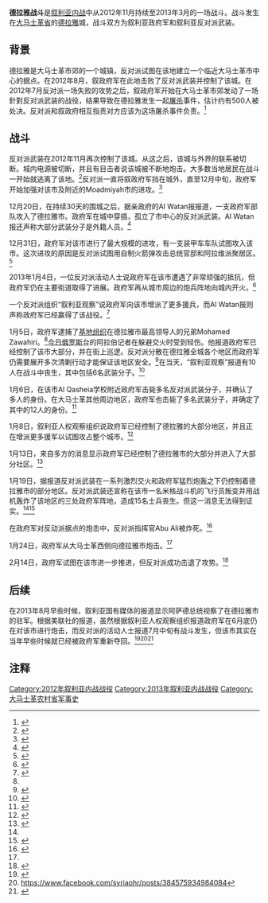 {{infobox military conflict
|conflict    = 德拉雅戰鬥
|partof      = [[第三次大马士革农村省攻势|第三次大马士革农村省攻势]]
|image       =
|caption     =
|date        = 2012年11月15日－？
|place       = [[敘利亞|敘利亞]][[德拉雅|德拉雅]]
|coordinates =
|map_type    =
|map_relief  =
|latitude    =
|longitude   =
|map_size    =
|map_marksize =
|map_caption =
|map_label   =
|dot_x =  |dot_y =
|pushpin_map            = Syria
|pushpin_label_position =bottom
|pushpin_mapsize        =250
|pushpin_map_caption    =在敘利亞的位置
<!-- Location ------------------>
|coordinates_region     = SY
|territory   =
|result      = 反對派勝利
* 自由敘利亞軍在11月中旬時控制該城
* 政府军夺取该市大部分地区
*城内有持续交火和炮击
|status      =
|combatants_header =
|combatant1  = {{flagicon|Syria|23px}} [[敘利亞|敘利亞政府]]
* [[敘利亞武裝部隊|敘利亞武裝部隊]]
* [[真主黨|真主黨]]
|combatant2  ={{flagicon|Syria|1932|23px}} [[敘利亞反對派和革命力量全國聯盟|敘利亞全國聯盟]]
* [[自由敘利亞軍|自由敘利亞軍]]
[[File:Flag_of_Jihad.svg|22x20px]] [[聖戰者|聖戰者]]
* [[自由沙姆人伊斯蘭運動|自由沙姆人伊斯蘭運動]]<ref name=Champrass>{{cite news |title=BBC Arabic: Groups affiliated to al-Qaeda carry out acts of terror |url=http://www.champress.net/index.php?q=en/Article/view/7707 |publisher=Champress |date=2012-09-18 |accessdate=2012-09-21 |archive-url=https://web.archive.org/web/20121031141443/http://www.champress.net/index.php?q=en%2FArticle%2Fview%2F7707 |archive-date=2012-10-31 |dead-url=yes }}</ref>
* [[努斯拉陣線|努斯拉陣線]]<ref>{{cite news |title=Rebels fighting against al-Assad rule fragmented, disorganized in Syria |url=http://www.hurriyetdailynews.com/images/Documents/F199BC38846F4E72B083A4222B568E7F.pdf |last=Yezdani |first=İpek |newspaper=Hürriyet Daily News |date=2013-09-02 |accessdate=2013-09-22 |archive-date=2017-10-09 |archive-url=https://web.archive.org/web/20171009172157/http://www.hurriyetdailynews.com/images/Documents/F199BC38846F4E72B083A4222B568E7F.pdf |dead-url=no }}</ref>
|commander1  =[[巴沙爾·阿薩德|巴沙爾·阿薩德]]<br/>[[馬希爾·阿薩德|馬希爾·阿薩德]]
|commander2  =Mohamed Zawahiri<ref name="mirror.co.uk">{{Cite web |url=http://www.mirror.co.uk/news/world-news/al-qaeda-chief-ayman-zawahiris-younger-1519162 |title=存档副本 |accessdate=2013-04-26 |archive-date=2013-01-07 |archive-url=https://web.archive.org/web/20130107053218/http://www.mirror.co.uk/news/world-news/al-qaeda-chief-ayman-zawahiris-younger-1519162 |dead-url=no }}</ref><br>Islam Aloush<br>Abu Ali{{KIA}}<ref name="liberation.fr">{{Cite web |url=http://www.liberation.fr/depeches/2013/01/19/syrie-33-morts-dans-des-combats-a-la-frontiere-turque_875273 |title=存档副本 |accessdate=2013-04-26 |archive-date=2013-02-17 |archive-url=https://archive.is/20130217131625/http://www.liberation.fr/depeches/2013/01/19/syrie-33-morts-dans-des-combats-a-la-frontiere-turque_875273 |dead-url=no }}</ref>
|units1      = 第四師
* 第42裝甲旅
<br/>[[敘利亞共和國衛隊|敘利亞共和國衛隊]]
*第103旅
*第104旅 
*第106旅 
|units2      = 達拉雅烈士營<br/>Afhad al-Rassoul旅
|strength1   = 10,000名
|strength2   = 估計剩餘約1,000名（2013年）<ref>{{Cite web |url=http://edition.cnn.com/2013/01/05/world/meast/syria-civil-war/ |title=存档副本 |accessdate=2013-04-26 |archive-date=2019-04-11 |archive-url=https://web.archive.org/web/20190411215114/https://edition.cnn.com/2013/01/05/world/meast/syria-civil-war/ |dead-url=no }}</ref>
|casualties1 = 
|casualties2 = 
|casualties3 = 4,000名以上戰鬥人員與平民喪生<ref name="itv.com">{{Cite web |url=http://www.itv.com/news/2013-01-19/damascus-loses-inhabitants-at-alarming-rate/ |title=Damascus suburb pounded to dust in deadly battle |accessdate=2013-04-26 |archive-date=2017-10-19 |archive-url=https://web.archive.org/web/20171019065136/http://www.itv.com/news/2013-01-19/damascus-loses-inhabitants-at-alarming-rate/ |dead-url=no }}</ref>
|notes       =
|campaignbox =
}}
'''德拉雅战斗'''是[[叙利亚内战|叙利亚内战]]中从2012年11月持续至2013年3月的一场战斗。战斗发生在[[大马士革省|大马士革省]]的[[德拉雅|德拉雅]]城，战斗双方为叙利亚政府军和叙利亚反对派武装。

== 背景 ==

德拉雅是大马士革市郊的一个城镇，反对派试图在该地建立一个临近大马士革市中心的据点。在2012年8月，叙政府军在此地击败了反对派武装并控制了该城。在2012年7月反对派一场失败的攻势之后，叙政府军开始在大马士革市郊发动了一场針對反对派武装的战役，结果导致在德拉雅发生一起[[德拉雅大屠杀|屠杀]]事件，估计约有500人被处决。反对派和叙政府相互指责对方应该为这场屠杀事件负责。<ref>{{cite news|author=Janine di Giovanni|url=http://www.guardian.co.uk/world/2012/sep/07/syria-daraya-massacre-ghost-town|title=Syria crisis: Daraya massacre leaves a ghost town still counting its dead|publisher=Guardian|date=7 September 2012|accessdate=2013-05-20|archive-date=2013-07-25|archive-url=https://web.archive.org/web/20130725044731/http://www.guardian.co.uk/world/2012/sep/07/syria-daraya-massacre-ghost-town}}</ref>

== 战斗 ==

反对派武装在2012年11月再次控制了该城。从这之后，该城与外界的联系被切断。城内电源被切断，并且有目击者说该城被不断地炮击。大多数当地居民在战斗一开始就逃离了该地。<ref>{{cite news |url=http://thepeninsulaqatar.com/middle-east/218228-top-syria-rebel-commander-killed-in-battle.html |title=Top Syria rebel commander killed in battle |publisher=The Peninsula Qatar |date=2012-12-16 |accessdate=2013-05-20 |deadurl=yes |archiveurl=https://archive.is/20130216225451/http://thepeninsulaqatar.com/middle-east/218228-top-syria-rebel-commander-killed-in-battle.html |archivedate=2013-02-16 }}</ref>反对派一直将叙政府军挡在城外，直至12月中旬，政府军开始加强对该市及附近的Moadmiyah市的进攻。<ref>{{cite news |url=http://www.google.com/hostednews/afp/article/ALeqM5hDqO03OCEny0lOkiaTdk2MAmj58A?docId=CNG.b2afd029d78665b2a372d7215c7a1646.401 |title=Syria troops press assault southwest of Damascus |publisher=Google News |agency=Agence France-Presse |date=2012-12-15 |accessdate=2013-05-20 |archive-date=2013-01-18 |archive-url=https://web.archive.org/web/20130118143538/http://www.google.com/hostednews/afp/article/ALeqM5hDqO03OCEny0lOkiaTdk2MAmj58A?docId=CNG.b2afd029d78665b2a372d7215c7a1646.401 }}</ref>

12月20日，在持续30天的围城之后，据亲政府的Al Watan报报道，一支政府军部队攻入了德拉雅市。政府军在城中穿插，孤立了市中心的反对派武装。Al Watan报还声称大部分武装分子是外籍人员。<ref>{{cite news |url=http://www.islamicinvitationturkey.com/2012/12/20/syrian-forces-advance-in-daraya-local-newspaper/ |title=Syrian forces advance in Daraya – local newspaper |publisher=Islamicinvitationturkey.com |date=2012-12-20 |accessdate=2013-05-20 |archive-url=https://web.archive.org/web/20130917020017/http://www.islamicinvitationturkey.com/2012/12/20/syrian-forces-advance-in-daraya-local-newspaper/ |archive-date=2013-09-17 |dead-url=yes }}</ref>

12月31日，政府军对该市进行了最大规模的进攻，有一支装甲车车队试图攻入该市。这次进攻的原因是反对派试图用自制火箭弹攻击总统官邸和阿拉维派聚居区。<ref>{{cite news |agency=Reuters |url=http://www.jpost.com/MiddleEast/Article.aspx?id=297908 |title=Assad's forces push to retake Damascus suburb |publisher=JPost |date=2012-12-31 |accessdate=2013-05-20 |archive-date=2013-01-14 |archive-url=https://web.archive.org/web/20130114090228/http://www.jpost.com/MiddleEast/Article.aspx?id=297908 |dead-url=no }}</ref>

2013年1月4日，一位反对派活动人士说政府军在该市遭遇了非常顽强的抵抗，但政府军仍在主要街道取得了进展。政府军再从城市周边的炮兵阵地向城内开火。<ref>{{cite news|url=http://news.channelone.com/ap/international/Syrian-warplanes-bomb-suburbs-of-the-capital-57785378-fm|title=Syrian warplanes bomb suburbs of the capital|work=Channel One News|date=2013-01-04|accessdate=2013-05-20|deadurl=yes|archiveurl=https://archive.is/20130215172202/http://news.channelone.com/ap/international/Syrian-warplanes-bomb-suburbs-of-the-capital-57785378-fm|archivedate=2013-02-15}}</ref>

一个反对派组织“叙利亚观察”说政府军向该市增派了更多援兵，而Al Watan报则声称政府军已经赢得了该战役。<ref>{{cite news|url=http://www.naharnet.com/stories/en/67059-syria-jets-troops-wage-offensive-on-rebels-near-damascus|title=Syria Jets, Troops Wage Offensive on Rebels near Damascus|publisher=Naharnet|date=2013-01-04|accessdate=2013-05-20|archive-date=2019-08-20|archive-url=https://web.archive.org/web/20190820191719/http://www.naharnet.com/stories/en/67059-syria-jets-troops-wage-offensive-on-rebels-near-damascus|dead-url=no}}</ref>

1月5日，政府军逮捕了[[基地组织|基地组织]]在德拉雅市最高领导人的兄弟Mohamed Zawahiri。<ref name="mirror.co.uk"/>[[今日俄罗斯|今日俄罗斯]]台的阿拉伯记者在躲避交火时受到轻伤。他报道政府军已经控制了该市大部分，并在街上巡逻。反对派分散在德拉雅全城各个地区而政府军仍需要展开多次清剿行动才能保证该地区安全。<ref>{{cite web |url=http://www.youtube.com/watch?v=0myNSg9vVfk |title=From 'Syrian Battlefield' : "Injured" Reporter Reports On Syrian Army Operation |publisher=YouTube |date=2013-01-05 |accessdate=2013-05-20 |archive-date=2020-11-17 |archive-url=https://web.archive.org/web/20201117031934/https://www.youtube.com/watch?v=0myNSg9vVfk }}</ref>在当天，“叙利亚观察”报道有10人在战斗中丧生，其中包括6名武装分子。<ref>{{cite news |agency=Associated Press |url=http://www.breitbart.com/system/wire/DA3K61L80 |title=Report: Syrian journalist dies of wounds |publisher=Breitbart |date=2013-01-05 |accessdate=2013-05-20 |deadurl=yes |archiveurl=https://web.archive.org/web/20140223015814/http://www.breitbart.com/system/wire/DA3K61L80 |archivedate=2014-02-23 }}</ref>

1月6日，在该市Al Qasheia学校附近政府军击毙多名反对派武装分子，并确认了多人的身份。在大马士革其他周边地区，政府军也击毙了多名武装分子，并确定了其中的12人的身份。<ref>{{cite web |url=http://www.sana-syria.com/eng/337/2013/01/06/460576.htm |title=存档副本 |accessdate=2013-01-26 |deadurl=yes |archiveurl=https://web.archive.org/web/20130327105300/http://www.sana-syria.com/eng/337/2013/01/06/460576.htm |archivedate=2013-03-27 }}</ref>

1月8日，叙利亚人权观察组织说政府军已经控制了德拉雅的大部分地区，并且正在增派更多援军以试图攻占整个城市。<ref>{{cite web |url=https://www.facebook.com/syriaohr?ref=stream |title=Syrian Observatory for Human Rights |publisher=Facebook |date= |accessdate=2013-05-20 |archive-date=2012-07-18 |archive-url=https://web.archive.org/web/20120718193240/http://www.facebook.com/syriaohr?ref=stream }}</ref>

1月13日，来自多方的消息显示政府军已经控制了德拉雅市的大部分并进入了大部分社区。<ref name="Abcnews.go.com">{{cite news |url=http://abcnews.go.com/m/story?id=18190533&sid=76 |title=Official: Syrian Troops Capture Much of Daraya |publisher=Abcnews.go.com |date= |accessdate=2013-05-20 |archive-date=2013-10-04 |archive-url=https://web.archive.org/web/20131004214610/http://abcnews.go.com/m/story?id=18190533&sid=76 |dead-url=no }}</ref>

1月19日，据报道反对派武装在一系列激烈交火和政府军猛烈炮轰之下仍控制着德拉雅市的部分地区。反对派武装还宣称在该市一名米格战斗机的飞行员叛变并用战机轰炸了该地区的三处政府军阵地，造成15名士兵丧生。但这一消息无法得到证实。<ref name="itv.com"/><ref name="Syria Live Blog">{{cite web|url=http://blogs.aljazeera.com/liveblog/topic/syria-153|title=Syria Live Blog|work=Al Jazeera Blogs|accessdate=2014-10-25|archive-date=2016-03-04|archive-url=https://web.archive.org/web/20160304071334/http://blogs.aljazeera.com/liveblog/topic/Syria-153|dead-url=no}}</ref>

在政府军对反动派据点的炮击中，反对派指挥官Abu Ali被炸死。<ref name="#1">{{cite web |url=http://news.yahoo.com/france-sees-no-sign-syrias-assad-toppled-soon-155606330.html |title=存档副本 |accessdate=2014-02-16  |deadurl=yes |archiveurl=https://web.archive.org/web/20130127005156/http://news.yahoo.com/france-sees-no-sign-syrias-assad-toppled-soon-155606330.html |archivedate=2013-01-27 }}</ref>

1月24日，政府军从大马士革西侧向德拉雅市炮击。<ref name="#1"/>

2月14日，政府军试图在该市进一步推进，但反对派成功击退了攻势。<ref>{{cite news |url=http://articles.latimes.com/2013/feb/13/world/la-fg-syria-aleppo-20130214 |title=Syria rebels battle for airports in Aleppo region |publisher=Los Angeles Times |date=2013-02-13 |accessdate=2013-05-20 |archive-date=2013-06-12 |archive-url=https://web.archive.org/web/20130612005515/http://articles.latimes.com/2013/feb/13/world/la-fg-syria-aleppo-20130214 |dead-url=no }}</ref>

== 后续 ==

在2013年8月早些时候，叙利亚国有媒体的报道显示阿萨德总统视察了在德拉雅市的驻军。根据美联社的报道，虽然根据叙利亚人权观察组织报道政府军在6月底仍在对该市进行炮击，而反对派的活动人士报道7月中旬有战斗发生，但该市其实在当年早些时候就已经被政府军重新夺回。<ref>{{Cite web |url=http://www.heraldtribune.com/article/20130801/API/1308010601?tc=ar |title=Syrian TV: Assad visits troops in Damascus suburb |accessdate=2014-02-16 |archive-date=2014-12-17 |archive-url=https://web.archive.org/web/20141217081650/http://www.heraldtribune.com/article/20130801/API/1308010601?tc=ar |dead-url=no }}</ref><ref>https://www.facebook.com/syriaohr/posts/384575934984084</ref><ref>{{Cite web |url=http://syrianewsdesk.com/en/news/violent-clashes-erupt-daraya |title=存档副本 |access-date=2014-02-16 |archive-url=https://web.archive.org/web/20131004213338/http://syrianewsdesk.com/en/news/violent-clashes-erupt-daraya |archive-date=2013-10-04 |dead-url=yes }}</ref>

== 注释 ==
{{Reflist|2}}

[[Category:2012年叙利亚内战战役|Category:2012年叙利亚内战战役]]
[[Category:2013年叙利亚内战战役|Category:2013年叙利亚内战战役]]
[[Category:大马士革农村省军事史|Category:大马士革农村省军事史]]